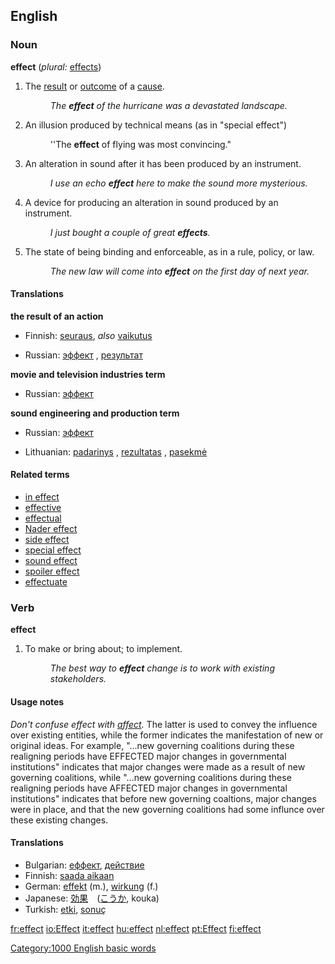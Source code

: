 ==English==

{{rank|road|husband|blockquote|552|effect|wanted|probably|especially}}

===Noun===
'''effect'''  (''plural:'' [[effects]])
# The [[result]] or [[outcome]] of a [[cause]].
#:''The '''effect''' of the hurricane was a devastated landscape.''
# {{film}} An illusion produced by technical means (as in "special effect")
#:''The '''effect''' of flying was most convincing."
# {{soundeng}} An alteration in sound after it has been produced by an instrument.
#: ''I use an echo '''effect''' here to make the sound more mysterious.''
# {{soundeng}} A device for producing an alteration in sound produced by an instrument.
#: ''I just bought a couple of great '''effects'''.''
# The state of being binding and enforceable, as in a rule, policy, or law.
#:''The new law will come into '''effect''' on the first day of next year.''

====Translations====
'''the result of an action'''
{{top}}
*Finnish: [[seuraus]], ''also'' [[vaikutus]]
{{mid}}
*Russian: [[эффект]] {{m}}, [[результат]] {{m}}
{{bottom}}

'''movie and television industries term'''
{{top}}
{{mid}}
*Russian: [[эффект]] {{m}}
{{bottom}}

'''sound engineering and production term'''
{{top}}
{{mid}}
*Russian: [[эффект]] {{m}}
{{bottom}}

{{checktrans}}
*Lithuanian: [[padarinys]] {{m}}, [[rezultatas]] {{m}}, [[pasekmė]] {{f}}

====Related terms====
*[[in effect]]
*[[effective]]
*[[effectual]]
*[[Nader effect]]
*[[side effect]]
*[[special effect]]
*[[sound effect]]
*[[spoiler effect]]
*[[effectuate]]

===Verb===
'''effect'''
# To make or bring about; to implement.
#: ''The best way to '''effect''' change is to work with existing stakeholders.''

====Usage notes====
''Don't confuse effect with [[affect]].''  The latter is used to convey the influence over existing entities, while the former indicates the manifestation of new or original ideas.  For example, "...new governing coalitions during these realigning periods have EFFECTED major changes in governmental institutions" indicates that major changes were made as a result of new governing coalitions, while "...new governing coalitions during these realigning periods have AFFECTED major changes in governmental institutions" indicates that before new governing coaltions, major changes were in place, and that the new governing coalitions had some influnce over these existing changes.

====Translations====
*Bulgarian: [[еффект]], [[действие]]
*Finnish: [[saada aikaan]]
*German: [[effekt]] (m.), [[wirkung]] (f.)
*Japanese: [[効果]]　([[こうか]], kouka)
*Turkish: [[etki]], [[sonuç]]

[[Category:1000 English basic words]]

[[fr:effect]]
[[io:Effect]]
[[it:effect]]
[[hu:effect]]
[[nl:effect]]
[[pt:Effect]]
[[fi:effect]]